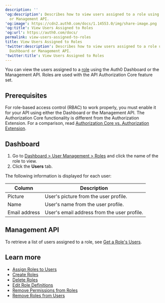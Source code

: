 ---
description: ''
'og:description': Describes how to view users assigned to a role using the Auth0 Dashboard
  or Management API.
'og:image': https://cdn2.auth0.com/docs/1.14553.0/img/share-image.png
'og:title': View Users Assigned to Roles
'og:url': https://auth0.com/docs/
permalink: view-users-assigned-to-roles
title: View Users Assigned to Roles
'twitter:description': Describes how to view users assigned to a role using the Auth0
  Dashboard or Management API.
'twitter:title': View Users Assigned to Roles
---
You can view the users assigned to a [role](/docs/manage-users/access-control/rbac) using the <Tooltip tip="Auth0 Dashboard: Auth0's main product to configure your services." cta="View Glossary" href="/docs/glossary?term=Auth0+Dashboard">Auth0 Dashboard</Tooltip> or the <Tooltip tip="Auth0 Dashboard: Auth0's main product to configure your services." cta="View Glossary" href="/docs/glossary?term=Management+API">Management API</Tooltip>. Roles are used with the API Authorization Core feature set.

## Prerequisites

For role-based access control (RBAC) to work properly, you must enable it for your API using either the Dashboard or the Management API. The Authorization Core functionality is different from the Authorization Extension. For a comparison, read [Authorization Core vs. Authorization Extension](/docs/manage-users/access-control/authorization-core-vs-authorization-extension).

## Dashboard

1. Go to [Dashboard > User Management > Roles](https://manage.auth0.com/#/users) and click the name of the role to view.
2. Click the **Users** tab.

The following information is displayed for each user:

| Column | Description |
| --- | --- |
| Picture | User's picture from the user profile. |
| Name | User's name from the user profile. |
| Email address | User's email address from the user profile. |

## Management API

To retrieve a list of users assigned to a role, see [Get a Role's Users](https://auth0.com/docs/api/management/v2#!/Roles/get_role_user).

## Learn more

* [Assign Roles to Users](/docs/manage-users/access-control/configure-core-rbac/rbac-users/assign-roles-to-users)
* [Create Roles](/docs/manage-users/access-control/configure-core-rbac/roles/create-roles)
* [Delete Roles](/docs/manage-users/access-control/configure-core-rbac/roles/delete-roles)
* [Edit Role Definitions](/docs/manage-users/access-control/configure-core-rbac/roles/edit-role-definitions)
* [Remove Permissions from Roles](/docs/manage-users/access-control/configure-core-rbac/roles/remove-permissions-from-roles)
* [Remove Roles from Users](/docs/manage-users/access-control/configure-core-rbac/rbac-users/remove-roles-from-users)